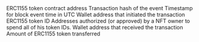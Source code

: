 <ParamField path="contract_address">
ERC1155 token contract address
</ParamField>
<ParamField path="evt_tx_hash">
Transaction hash of the event
</ParamField>
<ParamField path="evt_tx_from">

</ParamField>
<ParamField path="evt_tx_to">

</ParamField>
<ParamField path="evt_tx_index">

</ParamField>
<ParamField path="evt_index">

</ParamField>
<ParamField path="evt_block_time">
Timestamp for block event time in UTC
</ParamField>
<ParamField path="evt_block_number">

</ParamField>
<ParamField path="evt_block_date">

</ParamField>
<ParamField path="from">
Wallet address that initiated the transaction
</ParamField>
<ParamField path="id">
ERC1155 token ID
</ParamField>
<ParamField path="operator">
Addresses authorized (or approved) by a NFT owner to spend all of his token IDs.
</ParamField>
<ParamField path="to">
Wallet address that received the transaction
</ParamField>
<ParamField path="value">
Amount of ERC1155 token transferred
</ParamField>
